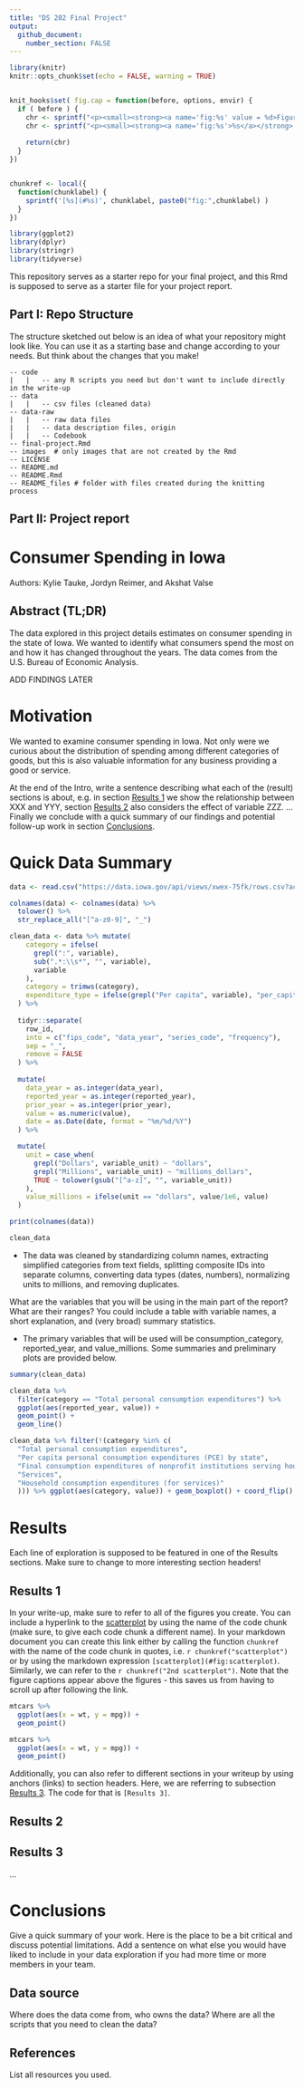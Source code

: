 ```yaml
---
title: "DS 202 Final Project"
output: 
  github_document:
    number_section: FALSE
---
```


<!-- README.md is generated from README.Rmd. Please edit the README.Rmd file -->

```r
library(knitr)
knitr::opts_chunk$set(echo = FALSE, warning = TRUE)


knit_hooks$set( fig.cap = function(before, options, envir) {
  if ( before ) {
    chr <- sprintf("<p><small><strong><a name='fig:%s' value = %d>Figure %d</a></strong>: %s</small></p>", options$label, options$fig.num, options$fig.num, options$fig.cap)
    chr <- sprintf("<p><small><strong><a name='fig:%s'>%s</a></strong>: %s</small></p>", options$label, options$label,  options$fig.cap)
    
    return(chr)
  }
})


chunkref <- local({
  function(chunklabel) {
    sprintf('[%s](#%s)', chunklabel, paste0("fig:",chunklabel) )
  }  
})

library(ggplot2)
library(dplyr)
library(stringr)
library(tidyverse)
```

This repository serves as a starter repo for your final project, and this Rmd is supposed to serve as a starter file for your project report.

## Part I: Repo Structure {.unnumbered}

The structure sketched out below is an idea of what your repository might look like. You can use it as a starting base and change according to your needs. But think about the changes that you make!

```         
-- code
|   |   -- any R scripts you need but don't want to include directly in the write-up
-- data
|   |   -- csv files (cleaned data)
-- data-raw
|   |   -- raw data files 
|   |   -- data description files, origin
|   |   -- Codebook
-- final-project.Rmd
-- images  # only images that are not created by the Rmd
-- LICENSE
-- README.md
-- README.Rmd
-- README_files # folder with files created during the knitting process
```

## Part II: Project report {.unnumbered}

# Consumer Spending in Iowa {.unnumbered}

Authors: Kylie Tauke, Jordyn Reimer, and Akshat Valse

## Abstract (TL;DR) {.unnumbered}

The data explored in this project details estimates on consumer spending in the state of Iowa. We wanted to identify what consumers spend the most on and how it has changed throughout the years. The data comes from the U.S. Bureau of Economic Analysis.

ADD FINDINGS LATER

# Motivation

We wanted to examine consumer spending in Iowa. Not only were we curious about the distribution of spending among different categories of goods, but this is also valuable information for any business providing a good or service.

At the end of the Intro, write a sentence describing what each of the (result) sections is about, e.g. in section [Results 1] we show the relationship between XXX and YYY, section [Results 2] also considers the effect of variable ZZZ. ... Finally we conclude with a quick summary of our findings and potential follow-up work in section [Conclusions].

# Quick Data Summary

```r
data <- read.csv("https://data.iowa.gov/api/views/xwex-75fk/rows.csv?accessType=DOWNLOAD")

colnames(data) <- colnames(data) %>% 
  tolower() %>% 
  str_replace_all("[^a-z0-9]", "_")

clean_data <- data %>% mutate(
    category = ifelse(
      grepl(":", variable),  
      sub(".*:\\s*", "", variable),  
      variable  
    ),
    category = trimws(category),  
    expenditure_type = ifelse(grepl("Per capita", variable), "per_capita", "total")
  ) %>%
  
  tidyr::separate(
    row_id,
    into = c("fips_code", "data_year", "series_code", "frequency"),
    sep = "_",
    remove = FALSE
  ) %>%
  
  mutate(
    data_year = as.integer(data_year),
    reported_year = as.integer(reported_year),
    prior_year = as.integer(prior_year),
    value = as.numeric(value),
    date = as.Date(date, format = "%m/%d/%Y")
  ) %>%

  mutate(
    unit = case_when(
      grepl("Dollars", variable_unit) ~ "dollars",
      grepl("Millions", variable_unit) ~ "millions_dollars",
      TRUE ~ tolower(gsub("[^a-z]", "", variable_unit))
    ),
    value_millions = ifelse(unit == "dollars", value/1e6, value)
  )

print(colnames(data))

clean_data

```

-   The data was cleaned by standardizing column names, extracting simplified categories from text fields, splitting composite IDs into separate columns, converting data types (dates, numbers), normalizing units to millions, and removing duplicates.

What are the variables that you will be using in the main part of the report? What are their ranges? You could include a table with variable names, a short explanation, and (very broad) summary statistics.

- The primary variables that will be used will be consumption_category, reported_year, and value_millions. Some summaries and preliminary plots are provided below.

```r
summary(clean_data)

clean_data %>% 
  filter(category == "Total personal consumption expenditures") %>% 
  ggplot(aes(reported_year, value)) + 
  geom_point() + 
  geom_line()

clean_data %>% filter(!(category %in% c(
  "Total personal consumption expenditures", 
  "Per capita personal consumption expenditures (PCE) by state", 
  "Final consumption expenditures of nonprofit institutions serving households (NPISHs)", 
  "Services", 
  "Household consumption expenditures (for services)"
  ))) %>% ggplot(aes(category, value)) + geom_boxplot() + coord_flip()
```

# Results

Each line of exploration is supposed to be featured in one of the Results sections. Make sure to change to more interesting section headers!

## Results 1

In your write-up, make sure to refer to all of the figures you create. You can include a hyperlink to the [scatterplot](#fig:scatterplot) by using the name of the code chunk (make sure, to give each code chunk a different name). In your markdown document you can create this link either by calling the function `chunkref` with the name of the code chunk in quotes, i.e. `r chunkref("scatterplot")` or by using the markdown expression `[scatterplot](#fig:scatterplot)`. Similarly, we can refer to the `r chunkref("2nd scatterplot")`. Note that the figure captions appear above the figures - this saves us from having to scroll up after following the link.

```r

mtcars %>% 
  ggplot(aes(x = wt, y = mpg)) + 
  geom_point()
```

```r

mtcars %>% 
  ggplot(aes(x = wt, y = mpg)) + 
  geom_point()
```

Additionally, you can also refer to different sections in your writeup by using anchors (links) to section headers. Here, we are referring to subsection [Results 3]. The code for that is `[Results 3]`.

## Results 2

## Results 3

...

# Conclusions

Give a quick summary of your work. Here is the place to be a bit critical and discuss potential limitations. Add a sentence on what else you would have liked to include in your data exploration if you had more time or more members in your team.

## Data source {.unnumbered}

Where does the data come from, who owns the data? Where are all the scripts that you need to clean the data?

## References {.unnumbered}

List all resources you used.
